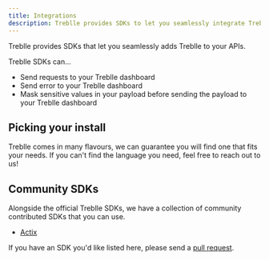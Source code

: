 ```yaml
---
title: Integrations
description: Treblle provides SDKs to let you seamlessly integrate Treblle in your APIs.
---
```



Treblle provides SDKs that let you seamlessly adds Treblle to your APIs.

Treblle SDKs can...

- Send requests to your Treblle dashboard
- Send error to your Treblle dashboard
- Mask sensitive values in your payload before sending the payload to your Treblle dashboard

## Picking your install

Treblle comes in many flavours, we can guarantee you will find one that fits your needs. If you can't find the language you need, feel free to reach out to us!

<CardGrid>
  <LinkCard
    title="PHP"
    href="/integrations/php/no-framework/"
    description="From plain old PHP, to Laravel and Symfony. We support them all with our easy to install composer packages."
  />
  <LinkCard
    title="JavaScript"
    href="/integrations/javascript/node/"
    description="From Node to Fastify, and AdonisJS to Nest. We support a wide range of JavaScript and TypeScript frameworks and runtimes."
  />
  <LinkCard
    title=".NET"
    href="/integrations/net/net/"
    description="We have support for both .NET, and .NET core. Just use our NuGet package and you are off to the races."
  />
  <LinkCard
    title="Go"
    href="/integrations/go/core/"
    description="Built around the net/http core library, our Go Module is easy to use, configure, and build."
  />
  <LinkCard
    title="Python"
    href="/integrations/python/django/"
    description="We currently support Django, and more frameworks on the way. Simple install using pip, and get your Python API underway."
  />
  <LinkCard
    title="Ruby"
    href="/integrations/ruby/rails/"
    description="We currently only support Ruby on Rails, which is the most commonly used Ruby framework. Install our Ruby gem and start monitoring your RoR API in seconds."
  />
  <LinkCard
    title="Java"
    href="/integrations/java/spring/"
    description="Simply add our Java dependency to your SpringBoot application, and you are ready to go."
  />
</CardGrid>

## Community SDKs

Alongside the official Treblle SDKs, we have a collection of community contributed SDKs that you can use.

- <a href="https://github.com/barrage/actix-treblle" target="_blank">
    Actix
  </a>

If you have an SDK you'd like listed here, please send a <a href="https://github.com/Treblle/docs.treblle.com/blob/main/src/content/docs/integrations/index.mdx" target="_blank">pull request</a>.
